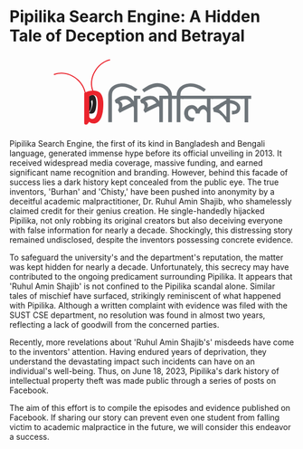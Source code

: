 # Pipilika Search Engine: A Hidden Tale of Deception and Betrayal

<p align="center">
    <svg width="360" xmlns="http://www.w3.org/2000/svg" viewBox="12.614 4 746.671 273.513">
      <g transform="matrix(1.33333 0 0 -1.33333 -8.802 695.066)">
        <g
          fillOpacity="1"
          fillRule="nonzero"
          stroke="none"
          transform="scale(1 -1)"
        >
          <path
            fill="#231f20"
            d="M123.145-407.522c22.349-15.49 19.865 21.754 19.865 21.757-.946 12.3-2.365 30.272-20.34 24.596l.475-46.353z"
          ></path>
          <path
            fill="#fff"
            d="M116.94-359.88c6.666.367 10.57-9.388 12.661-14.419 2.668-6.42 5.028-17.23 2.093-23.813.306.686-3.595 3.832-2.992 5.183 2.917 6.544.652 28.385-8.769 27.867-1.257-.069-2.537 5.208-2.992 5.182z"
          ></path>
          <path
            fill="#eb242d"
            d="M123.485-351.144c2.043 4.087 5.277 5.62 8.683 5.62 5.45-.17 14.815-5.279 14.815-40.187 0-21.455-4.427-25.712-13.623-25.712-3.575 0-6.981 1.362-9.875 3.575v56.704zm-13.793-65.727c6.981-4.258 15.665-6.64 24.86-6.64 16.859 0 27.756 8.341 27.756 36.268 0 45.806-15.836 53.978-25.712 53.978-6.301 0-10.558-2.043-13.11-4.766l-2.839 4.03c-2.204 2.273-2.1 3.858-5.336 3.858-4.769 0-5.62-1.021-5.62-5.79v-80.938z"
          ></path>
          <path
            fill="#ea252e"
            d="M113.678-418.33c-7.117-37.41-50.66-64.824-87.071-50.816-1.795.69-.506 3.384 1.281 2.697 34.602-13.313 76.117 13.238 82.85 48.636.36 1.89 3.3 1.375 2.94-.517z"
          ></path>
          <path
            fill="#eb222c"
            d="M179.36-509.406c-36.916 9.108-62.128 54.011-46.14 89.638.788 1.755 3.485.476 2.696-1.28-15.159-33.782 8.935-76.777 43.962-85.419 1.858-.458 1.352-3.4-.519-2.94z"
          ></path>
          <path
            fill="#6d7479"
            d="M256.025-427.348l-5.364 6.967c-14.305-9.219-26.284-13.829-35.938-13.829-11.535 0-20.03 3.79-25.481 11.365-2.145 2.977-3.218 7.397-3.218 13.26h-.174v8.73h.174v64.093h-10.128v-64.092-8.732c0-5.908.984-10.831 2.958-14.771 5.107-10.206 14.339-16.293 27.696-18.264 1.163-.087 3.046-.31 5.646-.671h2.554c8.066 0 16.266 2.01 24.605 6.028 3.406 1.698 8.961 5.004 16.67 9.916z"
          ></path>
          <path
            fill="#6d7479"
            d="M238.076-389.014c-1.255-3.302-4.477-6.38-9.67-9.238-1.436-.802-3.36-1.205-5.777-1.205-4.748 0-9.807 1.743-15.178 5.226 4.923 2.325 7.387 5.987 7.387 10.985 0 1.968-.447 3.978-1.342 6.03l24.58-11.798zm26.095-11.84h-8.033v64.092h-9.78v-38.34c0-1.521-.562-3.085-1.683-4.695-.093-.178-.374-.491-.841-.938-10.558 4.754-22.725 10.851-36.5 18.294l-4.584-7.234c1.97-3.93 2.955-7.278 2.955-10.048 0-4.554-1.389-7.368-4.164-8.44-.627-.267-2.284-.535-4.97-.805l-2.954-7.768c2.33-2.948 6.546-5.985 12.647-9.112 4.127-2.142 9.327-3.214 15.606-3.214 6.009 0 10.809 1.29 14.398 3.872 2.42 1.691 5.066 4.497 7.937 8.412.447.626 1.166 1.605 2.153 2.94v-15.748h17.813v8.732z"
          ></path>
          <path
            fill="#6d7479"
            d="M308.053-389.014c-1.256-3.302-4.479-6.38-9.671-9.238-1.435-.802-3.36-1.205-5.777-1.205-4.748 0-9.808 1.743-15.177 5.226 4.923 2.325 7.386 5.987 7.386 10.985 0 1.968-.447 3.978-1.342 6.03l24.58-11.798zm26.094-11.84h-8.033v64.092h-9.78v-38.34c0-1.521-.563-3.085-1.684-4.695-.091-.178-.373-.491-.84-.938-10.558 4.754-22.725 10.851-36.5 18.294l-4.583-7.234c1.969-3.93 2.954-7.278 2.954-10.048 0-4.554-1.389-7.368-4.164-8.44-.627-.267-2.284-.535-4.97-.805l-2.954-7.768c2.33-2.948 6.546-5.985 12.648-9.112 4.126-2.142 9.326-3.214 15.605-3.214 6.01 0 10.808 1.29 14.398 3.872 2.42 1.691 5.067 4.497 7.938 8.412.447.626 1.165 1.605 2.152 2.94v-15.748h17.813v8.732z"
          ></path>
          <path
            fill="#6d7479"
            d="M359.416-400.854h-8.383v64.092h-10.129v-64.092h-10.13v-8.732h10.13v-1.07-.8c0-2.939-1.297-6.145-3.884-9.62-6.516-8.64-14.776-12.96-24.774-12.96-8.034 0-17.363 3.14-27.989 9.423a591.609 591.609 0 00-9.774 5.84l-5.357-7.218c7.34-5.434 13.562-9.443 18.665-12.027 8.055-4.098 15.889-6.147 23.497-6.147 9.938 0 18.932 3.217 26.988 9.65 8.503 6.79 12.757 14.565 12.757 23.322v1.607h8.383v8.732z"
          ></path>
          <path
            fill="#6d7479"
            d="M444.349-427.348l-5.365 6.967C424.68-429.6 412.7-434.21 403.047-434.21c-11.535 0-20.03 3.79-25.482 11.365-2.145 2.977-3.217 7.397-3.217 13.26h8.907v8.73h-8.907v64.093h-10.13v-64.092h-8.382v-8.732h8.383c0-5.908.985-10.831 2.959-14.771 5.107-10.206 14.339-16.293 27.696-18.264 1.162-.087 3.045-.31 5.646-.671h2.554c8.066 0 16.266 2.01 24.605 6.028 3.405 1.698 8.96 5.004 16.67 9.916z"
          ></path>
          <path
            fill="#6d7479"
            d="M464.345-400.854h-7.183v64.442h-9.78v-24.367c0-2.588-1.083-5.2-3.244-7.832-2.16-2.633-4.505-3.951-7.027-3.951-2.433 0-4.666 1.396-6.693 4.186-2.027 2.791-3.04 5.47-3.04 8.038h-11.081c0-3.03-.953-5.88-2.852-8.555-2.085-3.028-4.573-4.544-7.471-4.544-2.265 0-4.44.83-6.523 2.488-2.082 1.658-3.257 3.603-3.53 5.842l-.406 3.359v1.478c0 3.673 1.265 6.47 3.8 8.397 2.536 1.926 5.75 2.887 9.647 2.887 1.355 0 2.848-.159 4.48-.478l-3.359 10.083c-1.97.235-3.226.35-3.763.35-4.928 0-9.091-1.3-12.495-3.903a34.155 34.155 0 01-2.958-2.42c-2.24-1.973-3.987-5.2-5.238-9.687-.629-2.243-.942-4.35-.942-6.325 0-7.625 2.74-13.633 8.224-18.03 3.417-2.778 7.864-4.168 13.349-4.168 6.47 0 11.818 3.435 16.046 10.302 4.67-6.867 9.706-10.302 15.1-10.302 1.886 0 3.84.774 5.865 2.318 2.021 1.548 3.391 3.204 4.11 4.97v-24.578h-68.457v-8.732h85.42v8.732z"
          ></path>
          <path
            fill="#6d7479"
            d="M500.78-351.208v-35.793c-1.531.538-3.467 1.7-5.804 3.485-2.522 2.057-4.367 3.354-5.535 3.889-1.44.627-3.058 1.877-4.857 3.755-2.251 2.234-3.782 3.62-4.59 4.155 1.168.625 2.519 1.608 4.05 2.947 1.708 1.61 2.969 2.683 3.78 3.217 3.236 3.667 7.556 8.45 12.955 14.345zm44.087-49.646H510.56v3.078c5.47 0 11.205 1.651 17.21 4.95 7.619 4.191 11.431 9.856 11.431 16.99 0 4.104-1.253 7.67-3.758 10.7-2.504 3.035-5.79 5.04-9.858 6.023-4.071.982-7.18 1.204-9.324.666v-9.652c9.005.896 13.51-1.83 13.51-8.177 0-3.842-2.374-6.835-7.12-8.98-3.405-1.517-7.436-2.503-12.091-2.951v51.795h-8.989c-1.61-3.21-3.353-5.837-5.23-7.889-.715-.803-2.281-2.895-4.696-6.284-.983-1.335-2.55-2.894-4.695-4.678-2.146-1.782-3.532-3.162-4.158-4.144-.537-.713-1.743-1.425-3.62-2.14-5.638-2.049-9.84-3.075-12.61-3.075l-2.953-10.964c1.086-.802 4.069-2.674 8.954-5.616 1.625-.98 4.7-2.76 9.225-5.345 1.446-1.157 4.385-2.895 8.817-5.215 2.805-1.782 6.197-3.788 10.175-6.017v-3.075h-39.992v-8.732h84.08v8.732z"
          ></path>
          <path
            fill="#6d7479"
            d="M569.288-400.854h-8.383v64.442h-9.78v-64.442h-9.604v-8.732h27.767v8.732z"
          ></path>
        </g>
      </g>
    </svg>
</p>


Pipilika Search Engine, the first of its kind in Bangladesh and Bengali language, generated immense hype before its official unveiling in 2013. It received widespread media coverage, massive funding, and earned significant name recognition and branding. However, behind this facade of success lies a dark history kept concealed from the public eye. The true inventors, 'Burhan' and 'Chisty,' have been pushed into anonymity by a deceitful academic malpractitioner, Dr. Ruhul Amin Shajib, who shamelessly claimed credit for their genius creation. He single-handedly hijacked Pipilika, not only robbing its original creators but also deceiving everyone with false information for nearly a decade. Shockingly, this distressing story remained undisclosed, despite the inventors possessing concrete evidence.

To safeguard the university's and the department's reputation, the matter was kept hidden for nearly a decade. Unfortunately, this secrecy may have contributed to the ongoing predicament surrounding Pipilika. It appears that 'Ruhul Amin Shajib' is not confined to the Pipilika scandal alone. Similar tales of mischief have surfaced, strikingly reminiscent of what happened with Pipilika. Although a written complaint with evidence was filed with the SUST CSE department, no resolution was found in almost two years, reflecting a lack of goodwill from the concerned parties.

Recently, more revelations about 'Ruhul Amin Shajib's' misdeeds have come to the inventors' attention. Having endured years of deprivation, they understand the devastating impact such incidents can have on an individual's well-being. Thus, on June 18, 2023, Pipilika's dark history of intellectual property theft was made public through a series of posts on Facebook.

The aim of this effort is to compile the episodes and evidence published on Facebook. If sharing our story can prevent even one student from falling victim to academic malpractice in the future, we will consider this endeavor a success.